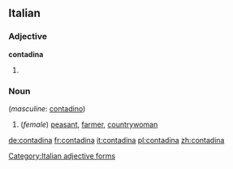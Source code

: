 ==Italian==

===Adjective===
'''contadina''' {{f}}

# {{feminine of|contadino}}

===Noun===
{{it-noun|contadin|f|a|e}}  (''masculine'': [[contadino]])

# (''female'') [[peasant]], [[farmer]], [[countrywoman]]

[[Category:Italian adjective forms]]

[[de:contadina]]
[[fr:contadina]]
[[it:contadina]]
[[pl:contadina]]
[[zh:contadina]]